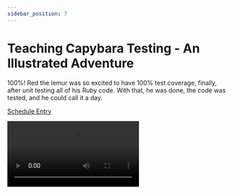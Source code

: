 ```yaml
---
sidebar_position: 7
---
```



# Teaching Capybara Testing - An Illustrated Adventure

100%! Red the lemur was so excited to have 100% test coverage, finally, after unit testing all of his Ruby code. With that, he was done, the code was tested, and he could call it a day.

<Speaker
  name='Brandon Weaver'
  position='Principal Software Engineer at Gusto'
  imageUrl='https://sessionize.com/image/be1f-400o400o2-SzF1P9Ved83qeNB4WR28Vs.jpeg'
/>

[Schedule Entry](https://railsconf2023.sessionize.com/session/447749)

<Video src="https://www.youtube.com/embed/wWPxLJJlnmU" />

## Attendees
* Kyle
* Reed

| Relevancy    | Interesting |
| ----------- | ----------- |
| 9           | 6           |

## Notes

* Types of testing
  * Unit, Integration, End-to-End (E2E)
  * Unit - too tight, focused, too many stubs
  * Integration - controllers with requests, models with db
  * E2E - describe how application works from perspective of the user
    * Possibly most important to the user
    * Expensive, brittle
* First E2E test
  * Runs in RSpec
  * Config in spec_helper
  * Can use `binding.irb` to step through a test in headed mode (visible browser window)
  * Email form input has an id called “login” so it doesn't work
  * Screen-reader gets confused
  * Accessible code is testable code
  * REPL-driven development is helpful for things that are already built
  * After writing spec, take out binding and run entire test
* Into the Flow
  * Test helper, factory
  * Email shows up in header and main HTML elements
  * Query like a person, not like a machine
* On Brittleness
  * A good capybara test won't break on a page change
  * https://testing-library.com/docs/queries/about/#priority
  * Accessible to everyone:
    * By role - have_button, have_link
    * By label - fill_in
    * By placeholder - find_field
    * By text - have_text
    * By display value - find, have_css
  * Semantic Queries
    * By Alt Text - find img[alt=...], have_css
    * By Title find role[title=...}
  * Test IDs
    * Recommended to use only when everything else fails
    * Css class used specifically for testing
